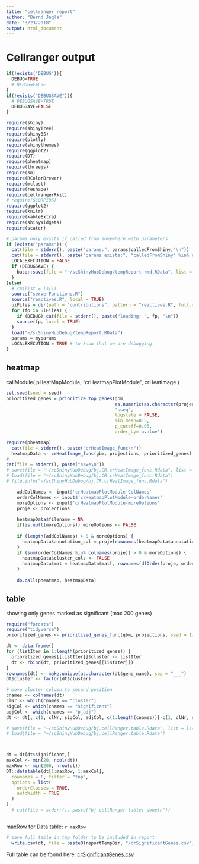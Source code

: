 ```yaml
---
title: "cellranger report"
author: "Bernd Jagla"
date: "3/23/2018"
output: html_document
---
```


# Cellranger output

```r
if(!exists("DEBUG")){
  DEBUG=TRUE
  # DEBUG=FALSE
}
if(!exists("DEBUGSAVE")){
  # DEBUGSAVE=TRUE
  DEBUGSAVE=FALSE
}


```

```r
require(shiny)
require(shinyTree)
require(shinyBS)
require(plotly)
require(shinythemes)
require(ggplot2)
require(DT)
require(pheatmap)
require(threejs)
require(sm)
require(RColorBrewer)
require(mclust)
require(reshape)
require(cellrangerRkit)
# require(SCORPIUS)
require(ggplot2)
require(knitr)
require(kableExtra)
require(shinyWidgets)
require(scater)

# params only exsits if called from somewhere with parameters
if (exists("params")) {
  cat(file = stderr(), paste("params:", params$calledFromShiny,"\n"))
  cat(file = stderr(), paste("params exists:", "calledFromShiny" %in% names(params) ,"\n"))
  LOCALEXECUTION = FALSE
  if (DEBUGSAVE) {
    base::save(file = "~/scShinyHubDebug/tempReport-rmd.RData", list = c(ls()))
  }
}else{
  # rm(list = ls())
  source("serverFunctions.R")
  source("reactives.R", local = TRUE)
  uiFiles = dir(path = "contributions", pattern = "reactives.R", full.names = TRUE, recursive = TRUE)
  for (fp in uiFiles) {
    if (DEBUG) cat(file = stderr(), paste("loading: ", fp, "\n"))
    source(fp, local = TRUE)
  }
  load("~/scShinyHubDebug/tempReport.RData")
  params = myparams
  LOCALEXECUTION = TRUE # to know that we are debugging.
}

```

## heatmap
callModule(
  pHeatMapModule,
  "crHeatmapPlotModule",
  crHeatImage
)

```r
set.seed(seed = seed)
prioritized_genes = prioritize_top_genes(gbm,
                                         as.numeric(as.character(projections$dbCluster)),
                                         "sseq",
                                         logscale = FALSE, 
                                         min_mean=0.5, 
                                         p_cutoff=0.05,
                                         order_by='pvalue')

```


```r
require(pheatmap)
  cat(file = stderr(), paste("crHeatImage_func\n"))
  heatmapData <- crHeatImage_func(gbm, projections, prioritized_genes) 
# 
cat(file = stderr(), paste("save\n"))
# save(file = "~/scShinyHubDebug/bj.CR.crHeatImage_func.Rdata", list = ls())
# load(file = "~/scShinyHubDebug/bj.CR.crHeatImage_func.Rdata")
# file.info("~/scShinyHubDebug/bj.CR.crHeatImage_func.Rdata")

    addColNames <- input$'crHeatmapPlotModule-ColNames'
    orderColNames <- input$'crHeatmapPlotModule-orderNames'
    moreOptions <- input$'crHeatmapPlotModule-moreOptions'
    proje <- projections
    
    heatmapData$filename = NA
    if(is.null(moreOptions)) moreOptions <- FALSE
    
    if (length(addColNames) > 0 & moreOptions) {
      heatmapData$annotation_col = proje[rownames(heatmapData$annotation_col),addColNames, drop=FALSE]
    }
    if (sum(orderColNames %in% colnames(proje)) > 0 & moreOptions) {
      heatmapData$cluster_cols <- FALSE
      heatmapData$mat = heatmapData$mat[, rownames(dfOrder(proje, orderColNames)), drop=FALSE]
    }
    
    do.call(pheatmap, heatmapData)

```


## table

showing only genes marked as significant (max 200 genes)

```r
require("forcats")
require("tidyverse")
prioritized_genes <- prioritized_genes_func(gbm, projections, seed = 1)

dt <- data.frame()
for (listIter in 1:length(prioritized_genes)) {
  prioritized_genes[[listIter]]$cluster <- listIter
  dt <- rbind(dt, prioritized_genes[[listIter]])
}
rownames(dt) <- make.unique(as.character(dt$gene_name), sep = "___")
dt$cluster <- factor(dt$cluster)

# move cluster column to second position
cnames <- colnames(dt)
clNr <- which(cnames == "cluster")
sigCol <- which(cnames == "significant")
adjCol <- which(cnames == "p_adj")
dt <- dt[, c(1, clNr, sigCol, adjCol, c(1:length(cnames))[-c(1, clNr, sigCol, adjCol)])]

# save(file = "~/scShinyHubDebug/bj.cellRanger.table.Rdata", list = ls())
# load(file = "~/scShinyHubDebug/bj.cellRanger.table.Rdata")



dt = dt[dt$significant,]
maxCol <- min(20, ncol(dt))
maxRow <- min(200, nrow(dt))
DT::datatable(dt[1:maxRow, 1:maxCol],
  rownames = F, filter = "top",
  options = list(
    orderClasses = TRUE,
    autoWidth = TRUE
  )
)
  # cat(file = stderr(), paste("bj-cellRanger-table: done\n"))



```
maxRow for Data table: `r maxRow`

```r
# save full table in tmp folder to be included in report
  write.csv(dt, file = paste0(reportTempDir, "/crSignificantGenes.csv"))

```

Full table can be found here: [crSignificantGenes.csv](crSignificantGenes.csv)

